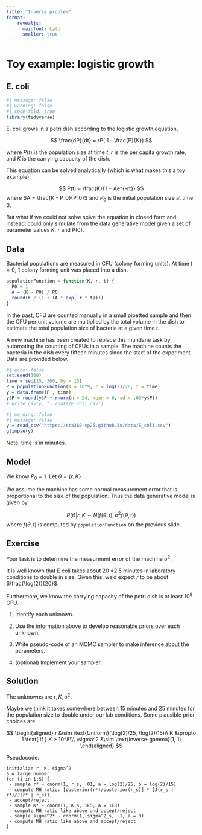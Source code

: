 ```yaml
---
title: "Inverse problem"
format: 
    revealjs:
      mainfont: Lato
      smaller: true
---
```


# Toy example: logistic growth

## E. coli

```r
#| message: false
#| warning: false
#| code-fold: true
library(tidyverse)
```


E. coli grows in a petri dish according to the logistic growth equation,

$$
\frac{dP}{dt} = rP( 1 - \frac{P}{K})
$$

where $P(t)$ is the population size at time $t$, $r$ is the per capita growth rate, and $K$ is the carrying capacity of the dish.

This equation can be solved analytically (which is what makes this a toy example), 

$$
P(t) = \frac{K}{1 + Ae^{-rt}}
$$
where $A = \frac{K - P_0}{P_0}$ and $P_0$ is the initial population size at time 0.

But what if we could not solve solve the equation in closed form and, instead, could only simulate from the data generative model given a set of parameter values $K$, $r$ and $P(0)$. 

## Data

Bacterial populations are measured in CFU (colony forming units). At time $t = 0$, 1 colony forming unit was placed into a dish.

```r
populationFunction = function(K, r, t) {
  P0 = 1
  A = (K - P0) / P0
  round(K / (1 + (A * exp(-r * t))))
}
```

In the past, CFU are counted manually in a small pipetted sample and then the CFU per unit volume are multiplied by the total volume in the dish to estimate the total population size of bacteria at a given time $t$. 

A new machine has been created to replace this mundane task by automating the counting of CFUs in a sample. The machine counts the bacteria in the dish every fifteen minutes since the start of the experiment. Data are provided below.

```r
#| echo: false
set.seed(360)
time = seq(15, 360, by = 15)
P = populationFunction(K = 10^9, r = log(2)/20, t = time)
y = data.frame(P , time)
y$P = round(y$P + rnorm(n = 24, mean = 0, sd = .05*y$P))
# write_csv(y, "../data/E_coli.csv")
```

```r
#| warning: false
#| message: false
y = read_csv("https://sta360-sp25.github.io/data/E_coli.csv")
glimpse(y)
```

Note: time is in minutes.

## Model

We know $P_0 = 1$. Let $\theta = \{r, K\}$

We assume the machine has some normal measurement error that is proportional to the size of the population. Thus the data generative model is given by

$$
P(t) |r,K \sim N(f(\theta, t),\sigma^2 f(\theta, t))
$$
where $f(\theta, t)$ is computed by `populationFunction` on the previous slide.


## Exercise

Your task is to determine the measurment error of the machine $\sigma^2$.

It is well known that E coli takes about 20 $\pm 2.5$ minutes in laboratory conditions to double in size. Given this, we'd expect $r$ to be about $\frac{\log(2)}{20}$.

Furthermore, we know the carrying capacity of the petri dish is at least $10^8$ CFU.

1. Identify each unknown.

2. Use the information above to develop reasonable priors over each unknown.

3. Write pseudo-code of an MCMC sampler to make inference about the parameters.

4. (optional) Implement your sampler.

## Solution

The unknowns are $r, K, \sigma^2$.

Maybe we think it takes somewhere between 15 minutes and 25 minutes for the population size to double under our lab conditions. Some plausible prior choices are

$$
\begin{aligned}
r &\sim \text{Uniform}(\log(2)/25, \log(2)/15)\\
K &\propto 1 \text{ if } K > 10^8\\\
\sigma^2 &\sim \text{inverse-gamma}(1, 1)
\end{aligned}
$$

Pseudocode:

```
initialize r, K, sigma^2 
S = large number
for (i in 1:S) {
 - sample r* ~ cnorm(1, r_s, .01, a = log(2)/25, b = log(2)/15)
 - compute MH ratio: [posterior(r*)/posterior(r_s)] * [J(r_s | r*)/J(r* | r_s)]
 - accept/reject
 - sample K* ~ cnorm(1, K_s, 1E5, a = 1E8)
 - compute MH ratio like above and accept/reject
 - sample sigma^2* ~ cnorm(1, sigma^2_s, .1, a = 0)
 - compute MH ratio like above and accept/reject
}
```


<!-- ## Solution MCMC -->

<!-- ```{r} -->
<!-- #| eval: false -->
<!-- library(truncnorm) -->
<!-- set.seed(360) -->

<!-- rcnorm<-function(n, mean=0, sd=1, a=-Inf, b=Inf){ -->
<!--   u = runif(n, pnorm((a - mean) / sd), pnorm((b - mean) / sd)) -->
<!--   mean + (sd * qnorm(u)) -->
<!-- } -->

<!-- dtruncnormL = function(x, a = -Inf, b = Inf, mean, sd) { -->
<!--   log(dtruncnorm(x, a=a, b=b, mean = mean, sd = sd)) -->
<!-- } -->

<!-- # starting points -->
<!-- K_s =  1E9 -->
<!-- K = NULL -->

<!-- r0_s = runif(1, min = log(2)/30, max = log(2)/10) -->
<!-- r0 = NULL -->

<!-- sigma2_s = 1 / rgamma(1, 1, 1) -->
<!-- sigma2 = NULL -->

<!-- S = 100000 # number of iterations -->

<!-- delta_r = .02 # proposal variance -->
<!-- accept_r = 0 # keep track of acceptance rate -->

<!-- delta_sigma = 0.05 -->
<!-- accept_sigma = 0 -->

<!-- accept_k = 0 -->

<!-- getLogPosterior = function(K, r, sigma2) { -->
<!--   sigma = sqrt(sigma2) -->
<!--   mu = populationFunction(K = K, r = r, t = y$time) -->
<!--   if (K < 10^8) { -->
<!--     return(-Inf) -->
<!--   } -->
<!--   if(r < log(2)/10) { -->
<!--     return(-Inf) -->
<!--   } -->
<!--   if(r > log(2)/30) { -->
<!--     return(-Inf) -->
<!--   } -->
<!--   else { -->
<!--   return(sum(dnorm(y$P, mu, sd = sqrt(mu)*sigma), log = TRUE) +  -->
<!--            dgamma(1 / sigma2, 1, 1, log = TRUE)) -->
<!--   } -->
<!-- } -->

<!-- for (s in 1:S) { -->
<!--   # log everything for numerical stability # -->

<!--   ## propose K -->
<!--   K_proposal = rcnorm(1, mean = K_s, sd = 1E5, a = 1E8) -->
<!--   log.r = getLogPosterior(K = K_proposal, r = r0_s, sigma2 = sigma2_s) +  -->
<!--     dtruncnormL(K_s,  -->
<!--                 a=1E8,  -->
<!--                 mean = K_proposal, sd = 1E5) - -->
<!--     getLogPosterior(K = K_s, r = r0_s, sigma2 = sigma2_s) -  -->
<!--     dtruncnormL(K_proposal,  -->
<!--                 a=1E8,  -->
<!--                 mean = K_s, sd = 1E5) -->

<!--    if(log(runif(1)) < log.r)  { -->
<!--     K_s = K_proposal -->
<!--     accept_k = accept_k + 1  -->
<!--    } -->

<!--   ## propose r -->

<!--   r0_proposal = rcnorm(1, r0_s, delta_r, a = log(2)/30, b = log(2)/10) -->

<!--   log.r = getLogPosterior(K = K_s, r = r0_proposal, sigma2 = sigma2_s) - -->
<!--     getLogPosterior(K = K_s, r = r0_s, sigma2 = sigma2_s) -->

<!--    if(log(runif(1)) < log.r)  { -->
<!--     r0_s = r0_proposal -->
<!--     accept_r = accept_r + 1 -->
<!--    } -->

<!--   ## propose sigma2 -->

<!--   sigma2_proposal = rnorm(1, sigma2_s, delta_sigma) -->

<!--   log.r = getLogPosterior(K = K_s, r = r0_s, sigma2 = sigma2_proposal) - -->
<!--     getLogPosterior(K = K_s, r = r0_s, sigma2 = sigma2_s) -->

<!--    if(log(runif(1)) < log.r)  { -->
<!--     sigma2_s = sigma2_proposal -->
<!--     accept_sigma = accept_sigma + 1 -->
<!--    } -->

<!--   if(s %% 10 == 0) { -->
<!--   r0 = c(r0, r0_s) -->
<!--   K = c(K, K_s) -->
<!--   sigma2 = c(sigma2, sigma2_s) -->
<!--   } -->
<!-- } -->
<!-- ``` -->

